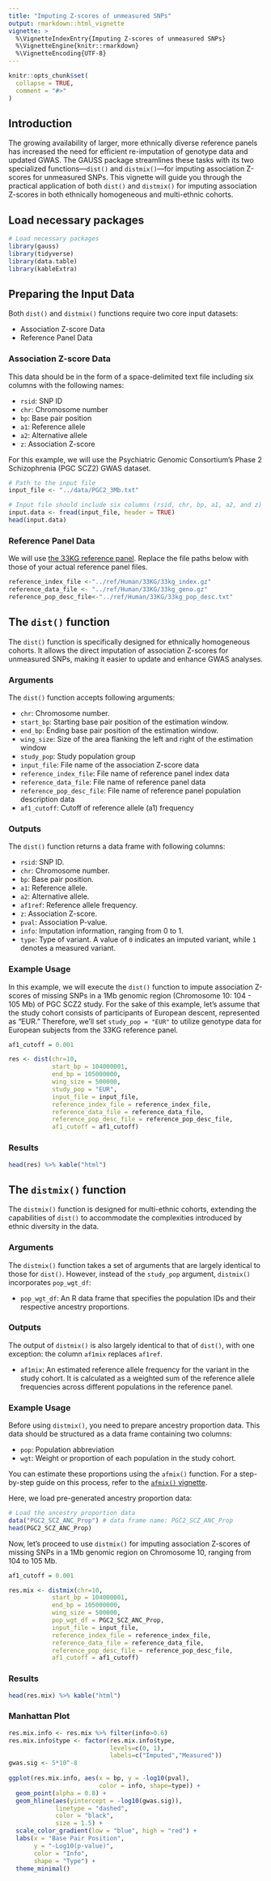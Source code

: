 ```yaml
---
title: "Imputing Z-scores of unmeasured SNPs"
output: rmarkdown::html_vignette
vignette: >
  %\VignetteIndexEntry{Imputing Z-scores of unmeasured SNPs}
  %\VignetteEngine{knitr::rmarkdown}
  %\VignetteEncoding{UTF-8}
---
```


```r
knitr::opts_chunk$set(
  collapse = TRUE,
  comment = "#>"
)
```

## Introduction

The growing availability of larger, more ethnically diverse reference panels has increased the need for efficient re-imputation of genotype data and updated GWAS. The GAUSS package streamlines these tasks with its two specialized functions—`dist()` and `distmix()`—for imputing association Z-scores for unmeasured SNPs. This vignette will guide you through the practical application of both `dist()` and `distmix()` for imputing association Z-scores in both ethnically homogeneous and multi-ethnic cohorts.


## Load necessary packages
```r
# Load necessary packages
library(gauss)
library(tidyverse)
library(data.table)
library(kableExtra)
```

## Preparing the Input Data

Both `dist()` and `distmix()` functions require two core input datasets: 

* Association Z-score Data
* Reference Panel Data

### Association Z-score Data

This data should be in the form of a space-delimited text file including six columns with the following names: 

* `rsid`: SNP ID
* `chr`: Chromosome number 
* `bp`: Base pair position 
* `a1`: Reference allele 
* `a2`: Alternative allele
* `z`: Association Z-score 

For this example, we will use the Psychiatric Genomic Consortium's Phase 2 Schizophrenia (PGC SCZ2) GWAS dataset.

```r
# Path to the input file
input_file <- "../data/PGC2_3Mb.txt"

# Input file should include six columns (rsid, chr, bp, a1, a2, and z)
input.data <- fread(input_file, header = TRUE)
head(input.data)
```

### Reference Panel Data

We will use [the 33KG reference panel](https://statsleelab.github.io/gauss/articles/ref_33KG.html). Replace the file paths below with those of your actual reference panel files.
```r
reference_index_file <-"../ref/Human/33KG/33kg_index.gz"
reference_data_file <- "../ref/Human/33KG/33kg_geno.gz"
reference_pop_desc_file<-"../ref/Human/33KG/33kg_pop_desc.txt"
```


## The `dist()` function

The `dist()` function is specifically designed for ethnically homogeneous cohorts. It allows the direct imputation of association Z-scores for unmeasured SNPs, making it easier to update and enhance GWAS analyses.

### Arguments

The `dist()` function accepts following arguments:

* `chr`: Chromosome number.
* `start_bp`: Starting base pair position of the estimation window.
* `end_bp`: Ending base pair position of the estimation window.
* `wing_size`: Size of the area flanking the left and right of the estimation window
* `study_pop`: Study population group
* `input_file`: File name of the association Z-score data
* `reference_index_file`: File name of reference panel index data
* `reference_data_file`: File name of reference panel data
* `reference_pop_desc_file`: File name of reference panel population description data
* `af1_cutoff`: Cutoff of reference allele (a1) frequency

### Outputs

The `dist()` function returns a data frame with following columns:

* `rsid`: SNP ID.
* `chr`: Chromosome number.
* `bp`: Base pair position.
* `a1`: Reference allele.
* `a2`: Alternative allele.
* `af1ref`: Reference allele frequency.
* `z`: Association Z-score.
* `pval`: Association P-value.
* `info`: Imputation information, ranging from 0 to 1.
* `type`: Type of variant. A value of `0` indicates an imputed variant, while `1` denotes a measured variant. 


### Example Usage

In this example, we will execute the `dist()` function to impute association Z-scores of missing SNPs in a 1Mb genomic region (Chromosome 10: 104 - 105 Mb) of PGC SCZ2 study. For the sake of this example, let's assume that the study cohort consists of participants of European descent, represented as "EUR." Therefore, we'll set `study_pop = "EUR"` to utilize genotype data for European subjects from the 33KG reference panel.
```r
af1_cutoff = 0.001

res <- dist(chr=10, 
            start_bp = 104000001, 
            end_bp = 105000000, 
            wing_size = 500000, 
            study_pop = "EUR",
            input_file = input_file, 
            reference_index_file = reference_index_file,
            reference_data_file = reference_data_file, 
            reference_pop_desc_file = reference_pop_desc_file,
            af1_cutoff = af1_cutoff)
```

### Results

```r
head(res) %>% kable("html")
```

## The `distmix()` function

The `distmix()` function is designed for multi-ethnic cohorts, extending the capabilities of `dist()` to accommodate the complexities introduced by ethnic diversity in the data.

### Arguments

The `distmix()` function takes a set of arguments that are largely identical to those for `dist()`. However, instead of the `study_pop` argument, `distmix()` incorporates `pop_wgt_df`:

* `pop_wgt_df`: An R data frame that specifies the population IDs and their respective ancestry proportions.

### Outputs

The output of `distmix()` is also largely identical to that of `dist()`, with one exception: the column `af1mix` replaces `af1ref`. 

* `af1mix`: An estimated reference allele frequency for the variant in the study cohort. It is calculated as a weighted sum of the reference allele frequencies across different populations in the reference panel. 


### Example Usage

Before using `distmix()`, you need to prepare ancestry proportion data. This data should be structured as a data frame containing two columns: 

* `pop`: Population abbreviation
* `wgt`: Weight or proportion of each population in the study cohort. 

You can estimate these proportions using the `afmix()` function. For a step-by-step guide on this process, refer to the [`afmix()` vignette](https://statsleelab.github.io/gauss/articles/afmix_example.html). 

Here, we load pre-generated ancestry proportion data:
```r
# Load the ancestry proportion data
data("PGC2_SCZ_ANC_Prop") # data frame name: PGC2_SCZ_ANC_Prop
head(PGC2_SCZ_ANC_Prop)
```

Now, let's proceed to use `distmix()` for imputing association Z-scores of missing SNPs in a 1Mb genomic region on Chromosome 10, ranging from 104 to 105 Mb.
```r
af1_cutoff = 0.001

res.mix <- distmix(chr=10, 
            start_bp = 104000001, 
            end_bp = 105000000, 
            wing_size = 500000, 
            pop_wgt_df = PGC2_SCZ_ANC_Prop,
            input_file = input_file, 
            reference_index_file = reference_index_file,
            reference_data_file = reference_data_file, 
            reference_pop_desc_file = reference_pop_desc_file,
            af1_cutoff = af1_cutoff)
```

### Results

```r
head(res.mix) %>% kable("html")
```

### Manhattan Plot

```r
res.mix.info <- res.mix %>% filter(info>0.6)
res.mix.info$type <- factor(res.mix.info$type, 
                            levels=c(0, 1),
                            labels=c("Imputed","Measured"))
gwas.sig <- 5*10^-8
  
ggplot(res.mix.info, aes(x = bp, y = -log10(pval), 
                         color = info, shape=type)) +
  geom_point(alpha = 0.8) +
  geom_hline(aes(yintercept = -log10(gwas.sig)), 
             linetype = "dashed", 
             color = "black", 
             size = 1.5) +
  scale_color_gradient(low = "blue", high = "red") +
  labs(x = "Base Pair Position",
       y = "-Log10(p-value)",
       color = "Info",
       shape = "Type") +
  theme_minimal()
```
